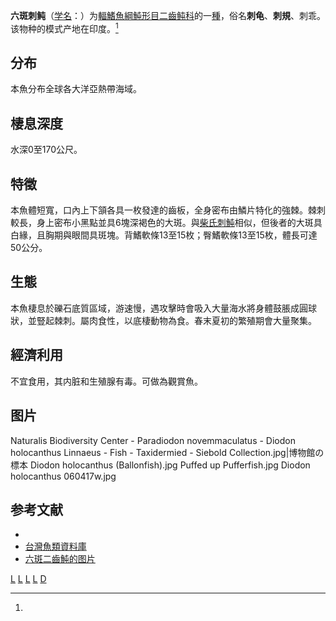 {{Speciesbox 
| genus = Diodon
| species = holocanthus
| status = NE
| status_system = IUCN3.1
| image = Diodon holocanthus in kona 2.jpg
| authority = [[卡尔·林奈|Linnaeus]], 1758<ref name='id8873'>{{cite web| url =http://www.bioinfo.cn/db05/BjdwSpecies.php?action=view&id=8873| title =六斑刺鲀| work =中国动物物种编目数据库| publisher =中国科学院微生物研究所| author =中国科学院动物研究所| accessdate =2009-04-16| deadurl =yes| archiveurl =https://web.archive.org/web/20160305003247/http://www.bioinfo.cn/db05/BjdwSpecies.php?action=view&id=8873| archivedate =2016-03-05}}</ref>
| synonyms = *''Diodon pilosus''<br /><small>Mitchill, 1815</small>''
*''Diodon novemaculatus''<br /><small>Cuvier, 1818</small>''
*''Atopomycterus bocagei''<br /><small>Steindachner, 1866</small>''
*''Diodon maculifer''<br /><small>Kaup, 1855</small>''
*''Diodon novemmaculatus''<br /><small>Cuvier, 1818</small>''
*''Paradiodon quadrimaculatus''<br /><small>Cuvier, 1818</small>''
*''Trichodiodon pilosus''<br /><small>Mitchill, 1815</small>''
*''Diodon paraholocanthus''<br /><small>Kotthaus, 1979</small>''
*''Diodon quadrimaculatus''<br /><small>Cuvier, 1818</small>''
*''Diodon multimaculatus''<br /><small>Cuvier, 1818</small>''
*''Diodon sexmaculatus''<br /><small>Cuvier, 1818</small>''
}}

'''六斑刺鲀'''（[[学名|学名]]：{{lang|la|''Diodon holocanthus''}}）为[[輻鰭魚綱|輻鰭魚綱]][[魨形目|魨形目]][[二齒鲀科|二齒鲀科]]的一[[種|種]]，俗名'''刺龟'''、'''刺規'''、刺乖。该物种的模式产地在印度。<ref name='id8873'/>

==分布==
本魚分布全球各大洋亞熱帶海域。

==棲息深度==
水深0至170公尺。

==特徵==
本魚體短寬，口內上下頷各具一枚發達的齒板，全身密布由鱗片特化的強棘。棘刺較長，身上密布小黑點並具6塊深褐色的大斑。與[[柴氏刺魨|柴氏刺魨]]相似，但後者的大斑具白緣，且胸期與眼間具斑塊。背鰭軟條13至15枚；臀鰭軟條13至15枚，體長可達50公分。

==生態==
本魚棲息於礫石底質區域，游速慢，遇攻擊時會吸入大量海水將身體鼓脹成圓球狀，並豎起棘刺。屬肉食性，以底棲動物為食。春末夏初的繁殖期會大量聚集。

==經濟利用==
不宜食用，其内脏和生殖腺有毒。可做為觀賞魚。

==图片==
<gallery>
Naturalis Biodiversity Center - Paradiodon novemmaculatus - Diodon holocanthus Linnaeus - Fish - Taxidermied - Siebold Collection.jpg|博物館の標本
Diodon holocanthus (Ballonfish).jpg
Puffed up Pufferfish.jpg
Diodon holocanthus 060417w.jpg
</gallery>

== 参考文献 ==
{{reflist}}
*{{FishBase_species|genus=Diodon|species=holocanthus|year=2011|month=12}}
*[http://fishdb.sinica.edu.tw/ 台灣魚類資料庫]{{Wayback|url=http://fishdb.sinica.edu.tw/ |date=20160304193340 }}
* [https://www.diverosa.com/Bonaire/BON-058%20Longspined%20porcupinefish,%20Diodon%20holocanthus.jpg 六斑二齒魨的图片] {{Wayback|url=https://www.diverosa.com/Bonaire/BON-058%20Longspined%20porcupinefish,%20Diodon%20holocanthus.jpg |date=20200725183430 }}

{{Taxonbar|from=Q1329475}}

[[Category:觀賞魚|L]]
[[Category:有毒魚類|L]]
[[Category:刺鲀属|L]]
[[Category:卡尔·林奈命名的生物分类|L]]
[[Category:1758年描述的魚類|D]]
